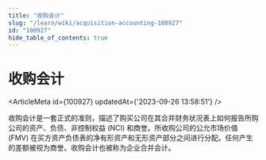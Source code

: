 ```yaml
---
title: "收购会计"
slug: "/learn/wiki/acquisition-accounting-100927"
id: "100927"
hide_table_of_contents: true
---
```



# 收购会计

<ArticleMeta id={100927} updatedAt={'2023-09-26 13:58:51'} />
<div className='border-solid border-b border-t-0 my-4 border-[var(--ifm-color-gray-300)]' />

收购会计是一套正式的准则，描述了购买公司在其合并财务状况表上如何报告所购公司的资产、负债、非控制权益 (NCI) 和商誉。所收购公司的公允市场价值 (FMV) 在买方资产负债表的净有形资产和无形资产部分之间进行分配。任何产生的差额被视为商誉。收购会计也被称为企业合并会计。
